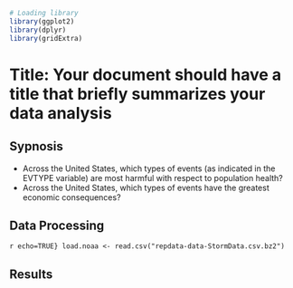 ```r
# Loading library
library(ggplot2)
library(dplyr)
library(gridExtra)
```
# Title: Your document should have a title that briefly summarizes your data analysis

## Sypnosis

  - Across the United States, which types of events (as indicated in the EVTYPE variable) are most harmful with respect to population health?
  - Across the United States, which types of events have the greatest economic consequences?

## Data Processing
```r echo=TRUE}
load.noaa <- read.csv("repdata-data-StormData.csv.bz2")
```

## Results
